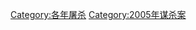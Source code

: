{{cat topic in year| topic=屠殺| year=2005}}

[[Category:各年屠杀|Category:各年屠杀]]
[[Category:2005年谋杀案|Category:2005年谋杀案]]